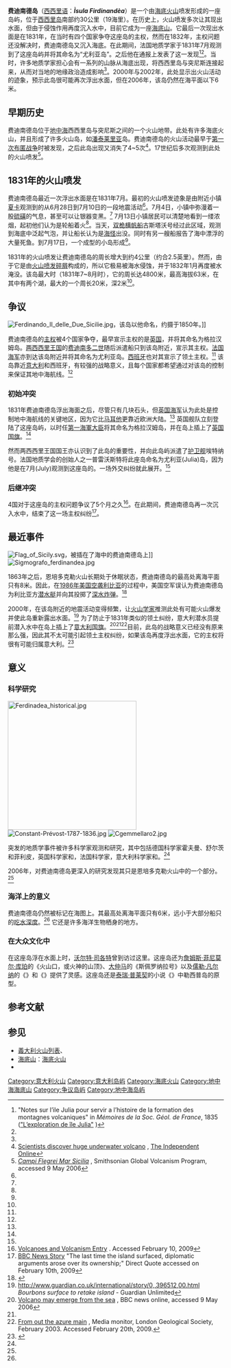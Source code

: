 {{Infobox Seamount                       
|Name           = 费迪南德岛
|Depth          = 约 {{convert|6|m|ft|0|abbr=on}}
|Height         = {{convert|63|m|ft|0|abbr=on}} (最大值)<ref name ="Siclian Almanac">[http://www.grifasi-sicilia.com/isolaferdinandeagbr.html Siclian Almanac] {{WebCite|url=https://www.webcitation.org/66uRRYVup?url=http://www.grifasi-sicilia.com/isolaferdinandeagbr.html |date=20120414040437 |dateformat=iso }} Accessed on February 11th, 2009</ref>
|Map            = [[File:Location_of_Ferdinandea.jpg|300px]] 
|Map caption    = 费迪南德岛的大致位置<ref name="coinage">[http://chiefacoins.com/Database/Micro-Nations/Ferdinandea.htm Coinage Database Entry] {{Wayback|url=http://chiefacoins.com/Database/Micro-Nations/Ferdinandea.htm |date=20090206200056 }}. Accessed February 11th, 2009</ref>
|Summit area    = 
|Location       = [[西西里岛|西西里岛]]和[[突尼斯|突尼斯]]之间
|Group          =  
|Coordinates    = {{coord|37|10|N|12|43|E|type:isle|display=inline,title}}
|Country        = {{ITA}}
|Type           = [[海底火山|海底火山]]
|Volcanic group = 
|Age            = 
|Last eruption  = 1831
|Discovered     = 公元前10世纪<ref name="Maryann Bird" /><ref name="Bourbons" /> 
|Discovered by  = [[古罗马人|古罗马人]]
|First visit = 
|Translation    = 
|Language       = [[意大利语|意大利语]]
|Pronunciation  = 
|Photo          = 
|Photo caption  = 
}}

'''费迪南德岛'''（[[西西里语|西西里语]]：'''''Ìsula Firdinandèa'''''）是一个由[[海底火山|海底火山]]{{link-it|恩培多克勒火山|Empedocle (vulcano)}}喷发形成的一座岛屿，位于[[西西里岛|西西里岛]]南部约30公里（19海里）。在历史上，火山喷发多次让其现出水面，但由于侵蚀作用再度沉入水中，目前它成为一座[[海底山|海底山]]。它最后一次现出水面是在1831年，在当时有四个国家争夺这座岛的主权，然而在1832年，主权问题还没解决时，费迪南德岛又沉入海底。在此期间，法国地质学家{{link-en|康斯坦特·普雷沃斯特|Constant Prévost}}于1831年7月观测到了这座岛屿并将其命名为“尤利亚岛”。之后他在{{link-fr|法国地质学会|Société géologique de France}}通报上发表了这一发现<ref>"<nowiki>Notes sur l’ile Julia pour servir a l’histoire de la formation des montagnes volcaniques</nowiki>" in ''Mémoires de la Soc. Géol. de France'', 1835 ([http://decobed.club.fr/Julia.html "<nowiki>L’exploration de île Julia</nowiki>"] {{Wayback|url=http://decobed.club.fr/Julia.html |date=20060501002151 }})</ref><ref name="London Geological Society" />。当时，许多地质学家担心会有一系列的山脉从海底出现，将西西里岛与突尼斯连接起来，从而对当地的地缘政治造成影响<ref name="coinage"/>。2000年与2002年，此处显示出火山活动的迹象，预示此岛很可能再次浮出水面，但在2006年，该岛仍然在海平面以下6米。 

==早期历史==
费迪南德岛位于[[地中海|地中海]]西西里岛与突尼斯之间的一个火山地带。此处有许多海底火山，并且形成了许多火山岛，如[[潘泰莱里亚|潘泰莱里亚]]岛。费迪南德岛的火山活动最早于[[第一次布匿战争|第一次布匿战争]]时被发现，之后此岛出现又消失了4~5次<ref name="#1">[http://www.iol.co.za/scitech/technology/scientists-discover-huge-underwater-volcano-1.282755 Scientists discover huge underwater volcano] {{Wayback|url=http://www.iol.co.za/scitech/technology/scientists-discover-huge-underwater-volcano-1.282755 |date=20151208091234 }}, [[Independent_Online_(South_Africa)|The Independent Online]]</ref>。17世纪后多次观测到此处的火山喷发<ref>''[http://www.volcano.si.edu/world/volcano.cfm?vnum=0101-07= Campi Flegrei Mar Sicilia] {{Wayback|url=http://www.volcano.si.edu/world/volcano.cfm?vnum=0101-07= |date=20201114001318 }}'', Smithsonian Global Volcanism Program, accessed 9 May 2006</ref>。

==1831年的火山喷发==
费迪南德岛最近一次浮出水面是在1831年7月。最初的火山喷发迹象是由附近小镇[[夏卡_(阿格里真托省)|夏卡]]观测到的从6月28日到7月10日的一段地震活动<ref name="Siclian Almanac" />。7月4日，小镇中弥漫着一股[[硫磺|硫磺]]的气息，甚至可以让银器变黑。<ref name="Siclian Almanac"/> 7月13日小镇居民可以清楚地看到一缕浓烟，起初他们认为是轮船着火<ref name="Siclian Almanac" />。当天，[[双桅横帆船|双桅横帆船]]古斯塔沃号经过此区域，观测到海底中泛起气泡，并让船长认为是[[海怪|海怪]]出没。同时有另一艘船报告了海中漂浮的大量死鱼。到7月17日，一个成型的小岛形成<ref name="Siclian Almanac" />。

1831年的火山喷发让费迪南德岛的周长增大到约4公里（约合2.5英里）。然而，由于它是由[[火山喷发碎屑|火山喷发碎屑]]构成的，所以它极易被海水侵蚀，并于1832年1月再度被水淹没。该岛最大时（1831年7~8月时），它的周长达4800米，最高海拔63米，在其中有两个湖，最大的一个周长20米，深2米<ref name ="Siclian Almanac" />。

==争议==
[[File:Ferdinando_II_delle_Due_Sicilie.jpg|thumb]]，该岛以他命名，约摄于1850年。]]

费迪南德岛的[[主权|主权]]被4个国家争夺，最早宣示主权的是[[英国|英国]]，并将其命名为格拉汉姆岛。[[两西西里王国|两西西里王国]]的[[费迪南多二世_(两西西里)|费迪南多二世]]随后派遣船只到该岛附近，宣示其主权。[[法国海军|法国海军]]亦到达该岛附近并将其命名为尤利亚岛。[[西班牙|西班牙]]也对其宣示了领土主权。<ref name="coinage" /> 该岛靠近[[意大利|意大利]]和西班牙，有较强的战略意义，且每个国家都希望通过对该岛的控制来保证其地中海航线。<ref name="coinage" />

===初始冲突===
1831年费迪南德岛浮出海面之后，尽管只有几块石头，但[[英国海军|英国海军]]认为此处是控制地中海航线的关键地区，因为它比[[马耳他|马耳他]]更靠近欧洲大陆。<ref name ="Siclian Almanac"/> 英国舰队立刻登陆了这座岛屿，以时任[[第一海軍大臣|第一海軍大臣]]{{link-en|詹姆斯·格拉汉姆爵士|Sir James Graham, 2nd Baronet}}将其命名为格拉汉姆岛，并在岛上插上了[[英国国旗|英国国旗]]。<ref name="Maryann Bird"/>

然而两西西里王国国王亦认识到了此岛的重要性，并向此岛屿派遣了[[护卫舰|护卫舰]]埃特纳号。法国地质学会的创始人之一普雷沃斯特将此座岛命名为尤利亚(Julia)岛，因为他是在7月(July)观测到这座岛的。一场外交纠纷就此展开。<ref name="Maryann Bird" />

===后继冲突===
4国对于这座岛的主权问题争议了5个月之久<ref name="volcanoes">[http://www.vulkaner.no/v/volcan/etna/ferdinan_e.html Volcanoes and Volcanism Entry] {{Wayback|url=http://www.vulkaner.no/v/volcan/etna/ferdinan_e.html |date=20200205161611 }}. Accessed February 10, 2009</ref>。在此期间，费迪南德岛再一次沉入水中，结束了这一场主权纠纷<ref name="BBC">[http://news.bbc.co.uk/1/hi/sci/tech/2516655.stm BBC News Story] {{Wayback|url=http://news.bbc.co.uk/1/hi/sci/tech/2516655.stm |date=20180515044941 }} "The last time the island surfaced, diplomatic arguments arose over its ownership;" Direct Quote accessed on February 10th, 2009</ref>。

==最近事件==
[[File:Flag_of_Sicily.svg|thumb]]，被插在了海中的费迪南德岛上]]
[[File:Sigmografo_ferdinandea.jpg|right]]

1863年之后，恩培多克勒火山长期处于休眠状态，费迪南德岛的最高处离海平面只有8米。因此，在[[1986年美国空袭利比亚|1986年美国空袭利比亚]]的过程中，美国空军误认为费迪南德岛为利比亚方[[潜水艇|潜水艇]]并向其投掷了[[深水炸弹|深水炸弹]]。<ref>{{cite web |last=Owen |first=Richard |title=Italy stakes early claim to submerged island |url=http://www.timesonline.co.uk/tol/news/world/article1181110.ece |date=November 27, 2002 |work=Times Online |publisher=Times Newspapers Ltd. |accessdate=5 August 2009 | location=London}}</ref> 

2000年，在该岛附近的地震活动变得频繁，让[[火山学家|火山学家]]推测此处有可能火山爆发并使此岛重新露出水面。<ref name="Bourbons">http://www.guardian.co.uk/international/story/0,,396512,00.html {{Wayback|url=http://www.guardian.co.uk/international/story/0,,396512,00.html |date=20071231041316 }} ''Bourbons surface to retake island'' - Guardian Unlimited</ref> 为了防止于1831年类似的领土纠纷，意大利潜水员提前潜入水中在岛上插上了[[意大利国旗|意大利国旗]]。<ref name="BBC2">[http://news.bbc.co.uk/1/hi/sci/tech/2516655.stm Volcano may emerge from the sea] {{Wayback|url=http://news.bbc.co.uk/1/hi/sci/tech/2516655.stm |date=20180515044941 }}, BBC news online, accessed 9 May 2006</ref><ref name="Bourbons"/><ref name="London Geological Society">[http://www.geolsoc.org.uk/gsl/null/lang/en/page571.html From out the azure main] {{Wayback|url=http://www.geolsoc.org.uk/gsl/null/lang/en/page571.html |date=20071003041755 }}, Media monitor, London Geological Society, February 2003. Accessed February 20th, 2009.</ref>目前，此岛的战略意义已经没有原来那么强，因此其不太可能引起领土主权纠纷，如果该岛再度浮出水面，它的主权将很有可能归属意大利。<ref name="Maryann Bird">{{cite web |url=http://www.time.com/time/world/article/0,8599,2051367,00.html |title=Fire from The Sea |work=Time Magazine |accessdate=2011-10-01 |author=Maryann Bird |date=March 20, 2000 |archive-date=2013-08-13 |archive-url=https://web.archive.org/web/20130813233007/http://www.time.com/time/world/article/0,8599,2051367,00.html |dead-url=no }}</ref>

==意义==
===科学研究===
[[File:Ferdinadea_historical.jpg|300px]]
[[File:Constant-Prévost-1787-1836.jpg|thumb]]
[[File:Cgemmellaro2.jpg|thumb]]

突发的地质学事件被许多科学家观测和研究，其中包括德国科学家霍夫曼、舒尔茨和菲利皮，英国科学家{{link-en|沃灵顿·威尔金森·史密斯|Warington Wilkinson Smyth}}和{{link-en|爱德华·戴维|Edward Davy}}，法国科学家{{link-en|康斯坦特·普雷沃斯特|Constant Prévost}}，意大利科学家{{link-it|卡洛·格美拉洛|Carlo Gemmellaro}}和{{link-it|多梅尼克·西纳|Domenico Scinà}}。<ref name ="Siclian Almanac"/>

2006年，对费迪南德岛更深入的研究发现其只是恩培多克勒火山中的一个部分。<ref name="#1"/>

===海洋上的意义===
费迪南德岛仍然被标记在海图上。其最高处离海平面只有6米，远小于大部分船只的[[吃水深度|吃水深度]]。<ref name="volcanoes"/> 它还是许多海洋生物栖身的地方。

=== 在大众文化中 ===
在这座岛浮在水面上时，[[沃尔特·司各特|沃尔特·司各特]]曾到访过这里。这座岛还为[[詹姆斯·菲尼莫尔·库珀|詹姆斯·菲尼莫尔·库珀]]的《火山口，或火神的山顶》、[[大仲马|大仲马]]的《斯佩罗纳拉号》以及[[儒勒·凡尔纳|儒勒·凡尔纳]]的《{{link-fr|昂蒂费尔师傅历险记|Mirifiques aventures de maître Antifer}}》和《{{link-fr|大臣号遇难者|Le Chancellor}}》提供了灵感。这座岛还是[[泰瑞·普莱契|泰瑞·普莱契]]的小说《{{link-en|金革|Jingo (novel)}}》中勒西普岛的原型。

== 参考文献 ==
{{Reflist|2}}

== 参见 ==
* [[義大利火山列表|義大利火山列表]]、{{link-en|意大利火山学|Volcanology of Italy}}
* [[海底山|海底山]]：[[海底火山|海底火山]]
* {{link-en|恩培多克勒火山|Empedocles (volcano)}}

[[Category:意大利火山|Category:意大利火山]]
[[Category:意大利岛屿|Category:意大利岛屿]]
[[Category:海底火山|Category:海底火山]]
[[Category:地中海海底山|Category:地中海海底山]]
[[Category:争议岛屿|Category:争议岛屿]]
[[Category:地中海岛屿|Category:地中海岛屿]]